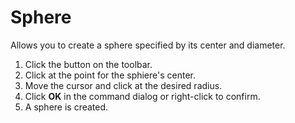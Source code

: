 
# Sphere

<Reference shortcut='' command='Sphere' button='Toolbar' />

Allows you to create a sphere specified by its center and diameter.

1. Click the button on the toolbar.
2. Click at the point for the sphiere's center.
3. Move the cursor and click at the desired radius.
4. Click **OK** in the command dialog or right-click to confirm.
5. A sphere is created.

